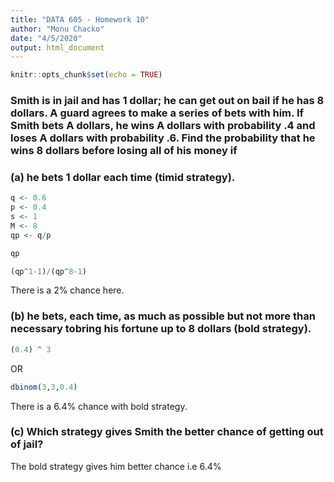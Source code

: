 ```yaml
---
title: "DATA 605 - Homework 10"
author: "Monu Chacko"
date: "4/5/2020"
output: html_document
---
```


```r
knitr::opts_chunk$set(echo = TRUE)
```

### Smith is in jail and has 1 dollar; he can get out on bail if he has 8 dollars. A guard agrees to make a series of bets with him. If Smith bets A dollars, he wins A dollars with probability .4 and loses A dollars with probability .6. Find the probability that he wins 8 dollars before losing all of his money if 

### (a) he bets 1 dollar each time (timid strategy).

```r
q <- 0.6
p <- 0.4
s <- 1
M <- 8
qp <- q/p

qp

(qp^1-1)/(qp^8-1)
```

There is a 2% chance here.

### (b) he bets, each time, as much as possible but not more than necessary tobring his fortune up to 8 dollars (bold strategy).

```r
(0.4) ^ 3
```

OR

```r
dbinom(3,3,0.4)
```

There is a 6.4% chance with bold strategy.

### (c) Which strategy gives Smith the better chance of getting out of jail?


The bold strategy gives him better chance i.e 6.4% 

